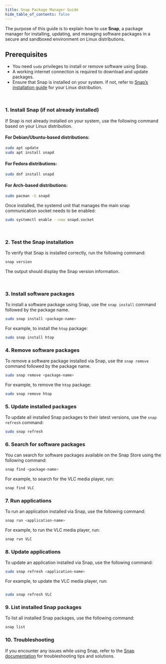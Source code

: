 ```yaml
---
title: Snap Package Manager Guide
hide_table_of_contents: false
---
```


The purpose of this guide is to explain how to use **Snap**, a package manager for installing, updating, and managing software packages in a secure and sandboxed environment on Linux distributions.

## Prerequisites

- You need `sudo` privileges to install or remove software using Snap.
- A working internet connection is required to download and update packages.
- Ensure that Snap is installed on your system. If not, refer to [Snap’s installation guide](https://snapcraft.io/docs/installing-snapd) for your Linux distribution.

<br />

### 1. Install Snap (if not already installed)

If Snap is not already installed on your system, use the following command based on your Linux distribution.

#### **For Debian/Ubuntu-based distributions:**

```bash
sudo apt update
sudo apt install snapd
```

#### **For Fedora distributions:**

```bash
sudo dnf install snapd
```

#### **For Arch-based distributions:**

```bash
sudo pacman -S snapd
```

Once installed, the systemd unit that manages the main snap communication socket needs to be enabled:

```bash
sudo systemctl enable --now snapd.socket
```

<br />

### 2. Test the Snap installation

To verify that Snap is installed correctly, run the following command:

```bash
snap version
```

The output should display the Snap version information.

<br />

### 3. Install software packages

To install a software package using Snap, use the `snap install` command followed by the package name.

```bash
sudo snap install <package-name>
```

For example, to install the `htop` package:

```bash
sudo snap install htop
```

### 4. Remove software packages

To remove a software package installed via Snap, use the `snap remove` command followed by the package name.

```bash
sudo snap remove <package-name>
```

For example, to remove the `htop` package:

```bash
sudo snap remove htop
```

### 5. Update installed packages

To update all installed Snap packages to their latest versions, use the `snap refresh` command:

```bash
sudo snap refresh
```

### 6. Search for software packages

You can search for software packages available on the Snap Store using the following command:

```bash
snap find <package-name>
```

For example, to search for the VLC media player, run:

```bash
snap find VLC
```

### 7. Run applications

To run an application installed via Snap, use the following command:

```bash
snap run <application-name>
```

For example, to run the VLC media player, run:

```bash
snap run VLC
```

### 8. Update applications

To update an application installed via Snap, use the following command:

```bash
sudo snap refresh <application-name>
```

For example, to update the VLC media player, run:

```bash

sudo snap refresh VLC
```

### 9. List installed Snap packages

To list all installed Snap packages, use the following command:

```bash
snap list
```

### 10. Troubleshooting

If you encounter any issues while using Snap, refer to the [Snap documentation](https://snapcraft.io/docs) for troubleshooting tips and solutions.
